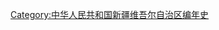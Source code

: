 {{Year in China province category|202|0|新疆}}
[[Category:中华人民共和国新疆维吾尔自治区编年史|Category:中华人民共和国新疆维吾尔自治区编年史]]